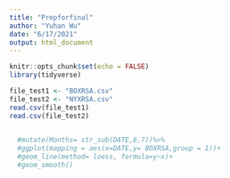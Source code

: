 ```yaml
---
title: "Prepforfinal"
author: "Yuhan Wu"
date: "6/17/2021"
output: html_document
---
```


```r
knitr::opts_chunk$set(echo = FALSE)
library(tidyverse)
```

```r
file_test1 <- "BOXRSA.csv"
file_test2 <- "NYXRSA.csv"
read.csv(file_test1)
read.csv(file_test2)
  

  #mutate(Months= str_sub(DATE,6,7))%>%
  #ggplot(mapping = aes(x=DATE,y= BOXRSA,group = 1))+
  #geom_line(method= loess, formula=y~x)+
  #geom_smooth()
```

```r

```

